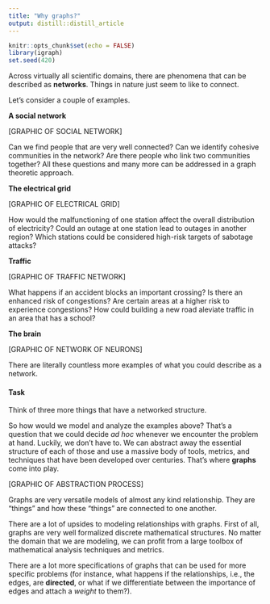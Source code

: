 ```yaml
---
title: "Why graphs?"
output: distill::distill_article
---
```


```r
knitr::opts_chunk$set(echo = FALSE)
library(igraph)
set.seed(420)
```

Across virtually all scientific domains, there are phenomena that can be described as **networks**.
Things in nature just seem to like to connect.

Let's consider a couple of examples.

**A social network**

[GRAPHIC OF SOCIAL NETWORK]

Can we find people that are very well connected?
Can we identify cohesive communities in the network?
Are there people who link two communities together?
All these questions and many more can be addressed in a graph theoretic approach.


**The electrical grid**

[GRAPHIC OF ELECTRICAL GRID]

How would the malfunctioning of one station affect the overall distribution of electricity?
Could an outage at one station lead to outages in another region?
Which stations could be considered high-risk targets of sabotage attacks?


**Traffic**

[GRAPHIC OF TRAFFIC NETWORK]

What happens if an accident blocks an important crossing?
Is there an enhanced risk of congestions?
Are certain areas at a higher risk to experience congestions?
How could building a new road aleviate traffic in an area that has a school?


**The brain**

[GRAPHIC OF NETWORK OF NEURONS]


There are literally countless more examples of what you could describe as a network.



#### Task

Think of three more things that have a networked structure.



So how would we model and analyze the examples above?
That's a question that we could decide *ad hoc* whenever we encounter the problem at hand.
Luckily, we don't have to.
We can abstract away the essential structure of each of those and use a massive body of tools, metrics, and techniques that have been developed over centuries.
That's where **graphs** come into play.


[GRAPHIC OF ABSTRACTION PROCESS]






Graphs are very versatile models of almost any kind relationship.
They are "things" and how these "things" are connected to one another.

There are a lot of upsides to modeling relationships with graphs.
First of all, graphs are very well formalized discrete mathematical structures.
No matter the domain that we are modeling, we can profit from a large toolbox of mathematical analysis techniques and metrics.


There are a lot more specifications of graphs that can be used for more specific problems (for instance, what happens if the relationships, i.e., the edges, are **directed**, or what if we differentiate between the importance of edges and attach a *weight* to them?).